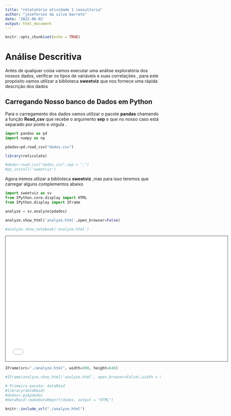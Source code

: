 ```yaml
---
title: "relatatório atividade 1 consultoria"
author: "joseferson da silva barreto"
date: '2022-06-02'
output: html_document
---
```


```r
knitr::opts_chunk$set(echo = TRUE)
```

#  Análise Descritiva


Antes de qualquer coisa  vamos executar uma análise  exploratória  dos nossos  dados,
verificar os tipos de variáveis e suas correlações , para este propósito vamos utilizar a
biblioteca **sweetviz**  que nos fornece  uma rápida descrição dos dados 


## Carregando Nosso banco de Dados em Python    

 Para o carregamento dos dados vamos utilizar o pacote **pandas**  chamando a função **Read_csv**
 que recebe o argumento **sep =**   que no nosso caso está separado por ponto e virgula .
 
 
```python
import pandas as pd
import numpy as np

pdados=pd.read_csv("dados.csv")
```


```r
library(reticulate)

#dedo<-read.csv("dados.csv",sep = ",")
#py_install('sweetviz')
```


 Agora iremos utlizar a  biblioteca   **sweetviz**  ,mas para isso teremos que
 carregar alguns complementos abaixo 


```python
import sweetviz as sv
from IPython.core.display import HTML
from IPython.display import IFrame

analyze = sv.analyze(pdados)
```


```python
analyze.show_html('analyze.html',open_browser=False)

#analyze.show_notebook('analyze.html')

```
<iframe src="file:///C:/Users/joseferson/Documents/joseferson%20barreto/atividade-culsultoria-primeira/analyze.html" height="405" width="720" style="border: 1px solid #464646;" allowfullscreen="" allow="autoplay" data-external="1"></iframe>



```python
IFrame(src="./analyze.html", width=900, height=640)

#IFrame(analyze.show_html('analyze.html', open_browser=False),width = 500,height =500)


```



```r
# Primeiro pacote: dataMaid
#library(dataMaid)
#dados<-py$pdados
#dataMaid::makeDataReport(dados, output = "HTML")

knitr::include_url("./analyze.html")
```






